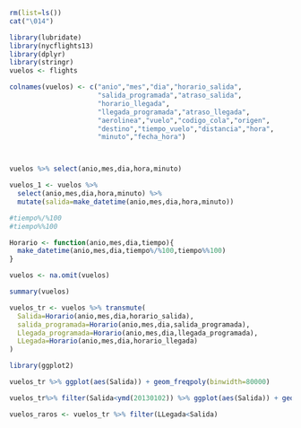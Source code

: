 ```r
rm(list=ls())
cat("\014")

library(lubridate)
library(nycflights13)
library(dplyr)
library(stringr)
vuelos <- flights

colnames(vuelos) <- c("anio","mes","dia","horario_salida",
                      "salida_programada","atraso_salida",
                      "horario_llegada",
                      "llegada_programada","atraso_llegada",
                      "aerolinea","vuelo","codigo_cola","origen",
                      "destino","tiempo_vuelo","distancia","hora",
                      "minuto","fecha_hora")



vuelos %>% select(anio,mes,dia,hora,minuto)

vuelos_1 <- vuelos %>% 
  select(anio,mes,dia,hora,minuto) %>%
  mutate(salida=make_datetime(anio,mes,dia,hora,minuto))

#tiempo%/%100
#tiempo%%100

Horario <- function(anio,mes,dia,tiempo){
  make_datetime(anio,mes,dia,tiempo%/%100,tiempo%%100)
}

vuelos <- na.omit(vuelos)

summary(vuelos)

vuelos_tr <- vuelos %>% transmute( 
  Salida=Horario(anio,mes,dia,horario_salida),
  salida_programada=Horario(anio,mes,dia,salida_programada),
  Llegada_programada=Horario(anio,mes,dia,llegada_programada),
  LLegada=Horario(anio,mes,dia,horario_llegada)
)

library(ggplot2)

vuelos_tr %>% ggplot(aes(Salida)) + geom_freqpoly(binwidth=80000)

vuelos_tr%>% filter(Salida<ymd(20130102)) %>% ggplot(aes(Salida)) + geom_freqpoly(binwidth=600)

vuelos_raros <- vuelos_tr %>% filter(LLegada<Salida)

```


